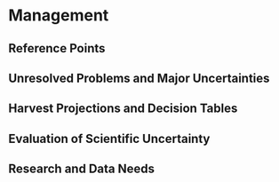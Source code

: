 # Management 

## Reference Points

## Unresolved Problems and Major Uncertainties

## Harvest Projections and Decision Tables

## Evaluation of Scientific Uncertainty

## Research and Data Needs
